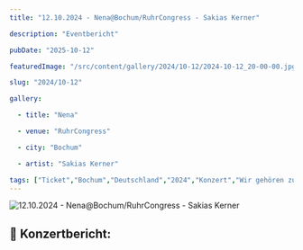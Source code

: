 ```yaml
---
title: "12.10.2024 - Nena@Bochum/RuhrCongress - Sakias Kerner"

description: "Eventbericht"

pubDate: "2025-10-12"

featuredImage: "/src/content/gallery/2024/10-12/2024-10-12_20-00-00.jpg"

slug: "2024/10-12"

gallery:

  - title: "Nena"

  - venue: "RuhrCongress"

  - city: "Bochum"

  - artist: "Sakias Kerner"

tags: ["Ticket","Bochum","Deutschland","2024","Konzert","Wir gehören zusammen","Nena","Sakias Kerner","RuhrCongress"]
---
```


![12.10.2024 - Nena@Bochum/RuhrCongress - Sakias Kerner](../../../gallery/2024/10-12/2024-10-12_20-00-00.jpg)

## 🎤 Konzertbericht: